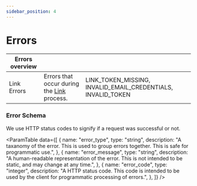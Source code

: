 ```yaml
---
sidebar_position: 4
---
```



# Errors

| Errors overview |                                                                     |                                                              |
| --------------- | ------------------------------------------------------------------- | ------------------------------------------------------------ |
| Link Errors     | Errors that occur during the [Link](/vital-link/link_flow) process. | LINK_TOKEN_MISSING, INVALID_EMAIL_CREDENTIALS, INVALID_TOKEN |

### Error Schema

We use HTTP status codes to signify if a request was successful or not.

<ParamTable
  data={[
    {
      name: "error_type",
      type: "string",
      description:
        "A taxanomy of the error. This is used to group errors together. This is safe for programmatic use.",
    },
    {
      name: "error_message",
      type: "string",
      description:
        "A human-readable representation of the error. This is not intended to be static, and may change at any time.",
    },
    {
      name: "error_code",
      type: "integer",
      description:
        "A HTTP status code. This code is intended to be used by the client for programmatic processing of errors.",
    },
  ]}
/>

